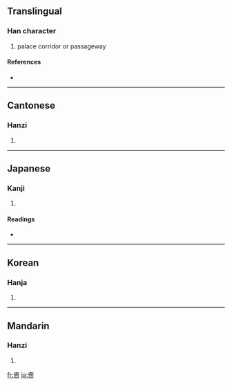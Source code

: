 {{also|壸}}
==Translingual==

===Han character===
{{Han char|rn=33|rad=士|as=10|sn=13|four=4010<sub>7</sub>|canj=土月一一 (GBMM)}}

# palace corridor or passageway

====References====
* {{Han ref|kx=0244.010|dkj=05667|dj=0484.060|hdz=10476.050|uh=58FC|ud=22780|bh=DCF2|bd=56562}}

----

==Cantonese==

===Hanzi===
{{yue-hanzi|jyut=|y=kwan2|sim=壸}}

# {{defn|Cantonese}}

----

==Japanese==

===Kanji===
{{ja-kanji|grade=|rs=士10}}

# {{defn|Japanese}}

====Readings====
* {{ja-readings|on=[[こん]] (kon)|kun=[[へやのつろ]] (heyanotsuro), [[おく]] (oku)}}

----

==Korean==

===Hanja===
{{ko-hanja|hangeul=호|rv=ho|mr=ho}}

# {{defn|Korean}}

----

==Mandarin==

===Hanzi===
{{cmn-hanzi|sim=壸|pin=[[kǔn]] ([[kun3]])|wg=k'un<sup>3</sup>}}

# {{defn|Mandarin}}

[[fr:壼]]
[[ja:壼]]